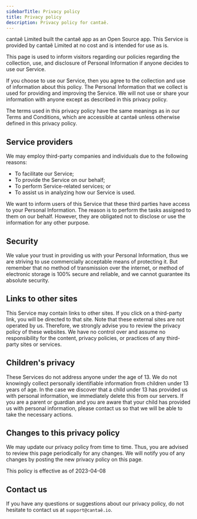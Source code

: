 ```yaml
---
sidebarTitle: Privacy policy
title: Privacy policy
description: Privacy policy for cantaê.
---
```


cantaê Limited built the cantaê app as an Open Source app. This Service is provided by cantaê Limited at no cost and is intended for use as is.

This page is used to inform visitors regarding our policies regarding the collection, use, and disclosure of Personal Information if anyone decides to use our Service.

If you choose to use our Service, then you agree to the collection and use of information about this policy. The Personal Information that we collect is used for providing and improving the Service. We will not use or share your information with anyone except as described in this privacy policy.

The terms used in this privacy policy have the same meanings as in our Terms and Conditions, which are accessible at cantaê unless otherwise defined in this privacy policy.

## Service providers

We may employ third-party companies and individuals due to the following reasons:

- To facilitate our Service;
- To provide the Service on our behalf;
- To perform Service-related services; or
- To assist us in analyzing how our Service is used.

We want to inform users of this Service that these third parties have access to your Personal Information. The reason is to perform the tasks assigned to them on our behalf. However, they are obligated not to disclose or use the information for any other purpose.

## Security

We value your trust in providing us with your Personal Information, thus we are striving to use commercially acceptable means of protecting it. But remember that no method of transmission over the internet, or method of electronic storage is 100% secure and reliable, and we cannot guarantee its absolute security.

## Links to other sites

This Service may contain links to other sites. If you click on a third-party link, you will be directed to that site. Note that these external sites are not operated by us. Therefore, we strongly advise you to review the privacy policy of these websites. We have no control over and assume no responsibility for the content, privacy policies, or practices of any third-party sites or services.

## Children's privacy

These Services do not address anyone under the age of 13. We do not knowingly collect personally identifiable information from children under 13 years of age. In the case we discover that a child under 13 has provided us with personal information, we immediately delete this from our servers. If you are a parent or guardian and you are aware that your child has provided us with personal information, please contact us so that we will be able to take the necessary actions.

## Changes to this privacy policy

We may update our privacy policy from time to time. Thus, you are advised to review this page periodically for any changes. We will notify you of any changes by posting the new privacy policy on this page.

This policy is effective as of 2023-04-08

## Contact us

If you have any questions or suggestions about our privacy policy, do not hesitate to contact us at `support@cantaê.io`.
